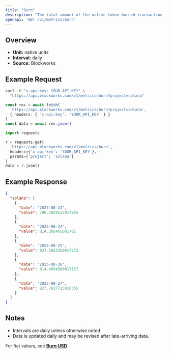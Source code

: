 ```yaml
---
title: "Burn"
description: "The total amount of the native token burned transaction fees."
openapi: 'GET /v1/metrics/burn'
---
```


## Overview

- **Unit:** native units
- **Interval:** daily
- **Source:** Blockworks

## Example Request

<CodeGroup>

```bash cURL
curl -H "x-api-key: YOUR_API_KEY" \
  "https://api.blockworks.com/v1/metrics/burn?project=solana"
```

```typescript TypeScript
const res = await fetch(
  'https://api.blockworks.com/v1/metrics/burn?project=solana',
  { headers: { 'x-api-key': 'YOUR_API_KEY' } }
)
const data = await res.json()
```

```python Python
import requests

r = requests.get(
  'https://api.blockworks.com/v1/metrics/burn',
  headers={'x-api-key': 'YOUR_API_KEY'},
  params={'project': 'solana'}
)
data = r.json()
```

</CodeGroup>

## Example Response

```json
{
  "solana": [
    {
      "date": "2025-08-23",
      "value": 798.3059125017955
    },
    {
      "date": "2025-08-24",
      "value": 814.395465001781
    },
    {
      "date": "2025-08-25",
      "value": 837.5823350017272
    },
    {
      "date": "2025-08-26",
      "value": 814.4054500017157
    },
    {
      "date": "2025-08-27",
      "value": 827.7027725016355
    }
  ]
}
```

## Notes
- Intervals are daily unless otherwise noted.
- Data is updated daily and may be revised after late-arriving data.


<Note>For fiat values, see **[Burn USD](./burn-usd)**.</Note>